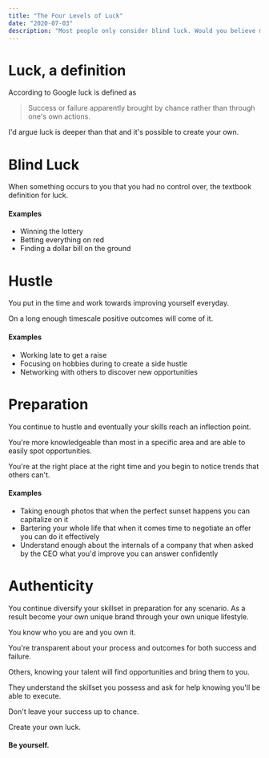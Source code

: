 ```yaml
---
title: "The Four Levels of Luck"
date: "2020-07-03"
description: "Most people only consider blind luck. Would you believe me if I said you could create your own luck?"
---
```


# Luck, a definition

According to Google luck is defined as

> Success or failure apparently brought by chance rather than through one's own actions.

I'd argue luck is deeper than that and it's possible to create your own.

# Blind Luck

When something occurs to you that you had no control over, the textbook definition for luck.

#### Examples

- Winning the lottery
- Betting everything on red
- Finding a dollar bill on the ground

# Hustle

You put in the time and work towards improving yourself everyday.

On a long enough timescale positive outcomes will come of it.

#### Examples

- Working late to get a raise
- Focusing on hobbies during to create a side hustle
- Networking with others to discover new opportunities

# Preparation

You continue to hustle and eventually your skills reach an inflection point.

You're more knowledgeable than most in a specific area and are able to easily spot opportunities.

You're at the right place at the right time and you begin to notice trends that others can't.

#### Examples

- Taking enough photos that when the perfect sunset happens you can capitalize on it
- Bartering your whole life that when it comes time to negotiate an offer you can do it effectively
- Understand enough about the internals of a company that when asked by the CEO what you'd improve you can answer confidently

# Authenticity

You continue diversify your skillset in preparation for any scenario. As a result become your own unique brand through your own unique lifestyle.

You know who you are and you own it.

You're transparent about your process and outcomes for both success and failure.

Others, knowing your talent will find opportunities and bring them to you.

They understand the skillset you possess and ask for help knowing you'll be able to execute.

Don't leave your success up to chance.

Create your own luck.

#### Be yourself.
